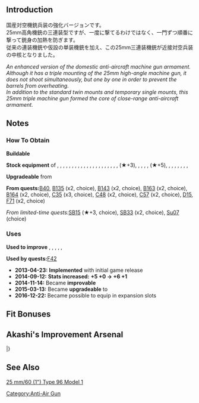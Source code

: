 
{{EquipmentInfo|40}}

==Introduction==
国産対空機銃兵装の強化バージョンです。<br>
25mm高角機銃の三連装型ですが、一度に撃てるわけではなく、一門ずつ順番に撃って銃身の加熱を防ぎます。<br>
従来の連装機銃や仮設の単装機銃を加え、この25mm三連装機銃が近接対空兵装の中核となりました。

''An enhanced version of the domestic anti-aircraft machine gun armament.''<br>
''Although it has a triple mounting of the 25mm high-angle machine gun, it does not shoot simultaneously, but one by one in order to prevent the barrels from overheating.''<br>
''In addition to the standard twin mounts and temporary single mounts, this 25mm triple machine gun formed the core of close-range anti-aircraft armament.''

==Notes==
<div class="mw-collapsible"><h3>How To Obtain</h3>
<div class="mw-collapsible-content">
'''Buildable'''

'''Stock equipment''' of {{Ship/Link|Abukuma Kai}}, {{Ship/Link|Akigumo Kai}}, {{Ship/Link|Akitsushima Kai}}, {{Ship/Link|Akizuki Kai}}, {{Ship/Link|Amagi}}, {{Ship/Link|Asashimo Kai}}, {{Ship/Link|Fumizuki Kai Ni}}, {{Ship/Link|Hamakaze B Kai}}, {{Ship/Link|Hamakaze Kai}}, {{Ship/Link|Hatsuharu Kai Ni}}, {{Ship/Link|Hatsuzuki Kai}}, {{Ship/Link|Hatsuzuki}}, {{Ship/Link|Hayasui Kai}}, {{Ship/Link|Ise Kai Ni}}, {{Ship/Link|Isokaze B Kai}}, {{Ship/Link|Isokaze}}, {{Ship/Link|Katori Kai}}, {{Ship/Link|Katsuragi}}, {{Ship/Link|Kiso Kai Ni}}, {{Ship/Link|Kongou Kai Ni C}}, {{Ship/Link|Kuroshio Kai Ni}}, {{Ship/Link|Murasame Kai Ni}} (★+3), {{Ship/Link|Musashi Kai}}, {{Ship/Link|Okinami Kai}}, {{Ship/Link|Shimakaze Kai}}, {{Ship/Link|Shinyou Kai}}, {{Ship/Link|Shiranui Kai Ni}} (★+5), {{Ship/Link|Suzutsuki Kai}}, {{Ship/Link|Suzutsuki}}, {{Ship/Link|Teruzuki Kai}}, {{Ship/Link|Unryuu}}, {{Ship/Link|Ushio Kai Ni}}, {{Ship/Link|Uzuki Kai}}, {{Ship/Link|Yukikaze Kai}}, {{Ship/Link|Yuubari Kai}}

'''Upgradeable''' from {{Equipment/Link|25mm Twin Autocannon Mount}}

'''From quests: '''[[Quests#B40|B40]], [[Quests#B135|B135]] (x2, choice), [[Quests#B143|B143]] (x2, choice), [[Quests#B163|B163]] (x2, choice), [[Quests#B164|B164]] (x2, choice), [[Quests#C35|C35]] (x3, choice), [[Quests#C48|C48]] (x2, choice), [[Quests#C57|C57]] (x2, choice), [[Quests#D15|D15]], [[Quests#F71|F71]] (x2, choice)

''From limited-time quests: ''[[Quests/Seasonal#SB15|SB15]] (★+3, choice), [[Quests/Seasonal#SB33|SB33]] (x2, choice), [[Quests/Seasonal#Su07|Su07]] (choice)

</div></div>

<div class="mw-collapsible"><h3>Uses</h3>
<div class="mw-collapsible-content">
'''Used to improve''' {{Equipment/Link|25mm Triple Autocannon Mount}}, {{Equipment/Link|12cm 30-tube Rocket Launcher}}, {{Equipment/Link|25mm Triple Autocannon Mount (Concentrated Deployment)}}, {{Equipment/Link|12cm 30-tube Rocket Launcher Kai Ni}}, {{Equipment/Link|10cm Twin High-angle Gun Mount Kai + Additional Machine Guns}}, {{Equipment/Link|46cm Triple Gun Mount Kai}}

'''Used by quests: '''[[Quests#F42|F42]]

</div></div>


<div class="mw-collapsible><h3>Updates History</h3>
<div class="mw-collapsible-content>
* '''2013-04-23:''' '''Implemented''' with initial game release
* '''2014-09-12:''' '''Stats increased:'''  '''{{AA}}+5 {{Evasion}}+0 → {{AA}}+6 {{Evasion}}+1 '''
* '''2014-11-14:''' Became '''improvable''' 
* '''2015-03-13:''' Became '''upgradeable''' to {{Equipment/Link|25mm Triple Autocannon Mount (Concentrated Deployment)}}
* '''2016-12-22:''' Became possible to equip in expansion slots
</div></div>

==Fit Bonuses==
{{:25mm Triple Autocannon Mount/Bonuses}}

==Akashi's Improvement Arsenal==
{{AkashiWorkshop}}
{{AkashiWorkshopLine2
|Name=25mm Triple Autocannon Mount
|ItemType=GreenGunMG
|Fuel=0
|Ammo=30
|Steel=20
|Baux=10
|Mats0-5=1/2
|Mats6-9=1/3
|Mats10=-
|Screws0-5=1/1
|Screws6-9=1/2
|Screws10=-
|EquipConsume0-5=-
|EquipConsume6-9=1x{{GreenGunMG|25mm Triple Autocannon Mount}}
|EquipConsume10=-
|Tue=✓
|Wed=✓
|Thu=✓
|2ndShip=[[Maya]] or [[Maya#First Upgrade|Maya Kai]]
|Mats10:2=5/9
|Screws10:2=3/7
|EquipConsume10:2=5x{{GreenGunMG|25mm Triple Autocannon Mount}}
|Sun:2=&nbsp;<br>Ma2<br>&nbsp;<br>&nbsp;<br>&nbsp;
|Mon:2=I2<br>Ma2<br>&nbsp;<br>&nbsp;<br>&nbsp;
|Tue:2=I2<br>&nbsp;<br>K2<br>&nbsp;<br>&nbsp;
|Wed:2=I2<br>&nbsp;<br>&nbsp;<br>Mu2<br>S2
|Thu:2=&nbsp;<br>Ma2<br>&nbsp;<br>Mu2<br>S2
|Fri:2=&nbsp;<br>&nbsp;<br>&nbsp;<br>Mu2<br>&nbsp;
|Sat:2=&nbsp;<br>&nbsp;<br>&nbsp;<br>Mu2<br>&nbsp;
|2ndShip:2=[[Isuzu#Second Upgrade|Isuzu Kai Ni]]<br>[[Maya#Second Upgrade|Maya Kai Ni]]<br>[[Kinu#Second Upgrade|Kinu Kai Ni]]<br>[[Murasame#Second Upgrade|Murasame Kai Ni]]<br>[[Satsuki#Second Upgrade|Satsuki Kai Ni]]
|Notes:2=Upgrades to [[25mm Triple Autocannon Mount (Concentrated Deployment)]].
|}}
|}

==See Also==
[http://www.navweaps.com/Weapons/WNJAP_25mm-60_mg.htm 25 mm/60 (1") Type 96 Model 1 ]
{{Equipmentlist}}
[[Category:Anti-Air Gun]]